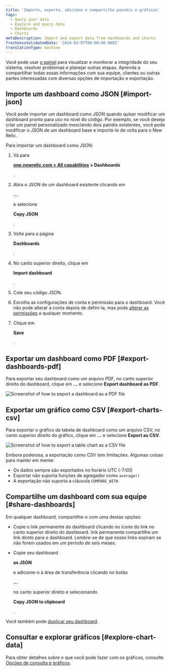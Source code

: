 ```yaml
---
title: 'Importe, exporte, adicione e compartilhe painéis e gráficos'
tags:
  - Query your data
  - Explore and query data
  - Dashboards
  - Charts
metaDescription: Import and export data from dashboards and charts.
freshnessValidatedDate: '2024-02-07T00:00:00.000Z'
translationType: machine
---
```




Você pode usar [o painel](/docs/query-your-data/explore-query-data/dashboards/introduction-dashboards/) para visualizar e monitorar a integridade do seu sistema, resolver problemas e planejar outras etapas. Aprenda a compartilhar todas essas informações com sua equipe, clientes ou outras partes interessadas com diversas opções de importação e exportação.

## Importe um dashboard como JSON [#import-json]

Você pode importar um dashboard como JSON quando quiser modificar um dashboard pronto para uso no nível do código. Por exemplo, se você deseja criar um painel personalizado mesclando dois painéis existentes, você pode modificar o JSON de um dashboard base e importá-lo de volta para o New Relic.

Para importar um dashboard como JSON:

1. Vá para

   <DoNotTranslate>**[one.newrelic.com > All capabilities](https://one.newrelic.com/all-capabilities) > Dashboards**</DoNotTranslate>

   .

2. Abra o JSON de um dashboard existente clicando em

   <DoNotTranslate>**...**</DoNotTranslate>

   e selecione

   <DoNotTranslate>**Copy JSON**</DoNotTranslate>

   .

3. Volte para a página

   <DoNotTranslate>**Dashboards**</DoNotTranslate>

   .

4. No canto superior direito, clique em

   <DoNotTranslate>**Import dashboard**</DoNotTranslate>

   .

5. Cole seu código JSON.

6. Escolha as configurações de conta e permissão para o dashboard. Você não pode alterar a conta depois de defini-la, mas pode [alterar as permissões](/docs/query-your-data/explore-query-data/dashboards/manage-your-dashboard/#dash-settings) a qualquer momento.

7. Clique em

   <DoNotTranslate>**Save**</DoNotTranslate>

   .

## Exportar um dashboard como PDF [#export-dashboards-pdf]

Para exportar seu dashboard como um arquivo PDF, no canto superior direito do dashboard, clique em <DoNotTranslate>**...**</DoNotTranslate> e selecione <DoNotTranslate>**Export dashboard as PDF**</DoNotTranslate>.

<img
  title="Export dashboard as PDF"
  alt="Screenshot of how to export a dashboard as a PDF file"
  src={dashboardsExportPdf}
/>

## Exportar um gráfico como CSV [#export-charts-csv]

Para exportar o gráfico da tabela de dashboard como um arquivo CSV, no canto superior direito do gráfico, clique em <DoNotTranslate>**...**</DoNotTranslate> e selecione <DoNotTranslate>**Export as CSV**</DoNotTranslate>.

<img
  title="Export chart as CSV"
  alt="Screenshot of how to export a table chart as a CSV file"
  src={dashboardsExportCsv}
/>

Embora poderosa, a exportação como CSV tem limitações. Algumas coisas para manter em mente:

* Os dados sempre são exportados no horário UTC (-7:00)
* Exportar não suporta funções de agregador como `average()`
* A exportação não suporta a cláusula `COMPARE_WITH`

## Compartilhe um dashboard com sua equipe [#share-dashboards]

Em qualquer dashboard, compartilhe-o com uma destas opções:

* Copie o link permanente do dashboard clicando no ícone do link no canto superior direito do dashboard. link permanente compartilhe um link direto para o dashboard. Lembre-se de que esses links expiram se não forem usados em um período de seis meses.

* Copie seu dashboard

  <DoNotTranslate>**as JSON**</DoNotTranslate>

  e adicione-o à área de transferência clicando no botão

  <DoNotTranslate>**...**</DoNotTranslate>

  no canto superior direito e selecionando

  <DoNotTranslate>**Copy JSON to clipboard**</DoNotTranslate>

  .

Você também pode [duplicar seu dashboard](/docs/query-your-data/explore-query-data/dashboards/introduction-dashboards/#dashboards-clone).

## Consultar e explorar gráficos [#explore-chart-data]

Para obter detalhes sobre o que você pode fazer com os gráficos, consulte [Opções de consulta e gráficos](/docs/new-relic-solutions/new-relic-one/ui-data/basic-ui-features/#data-analysis).